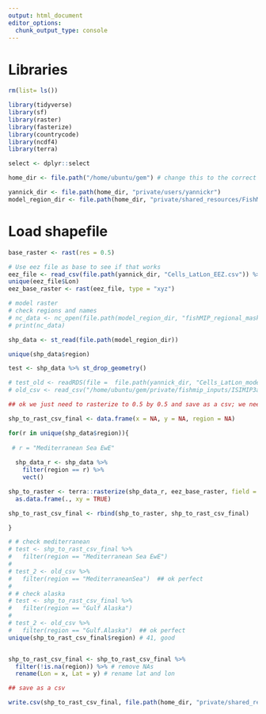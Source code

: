 ```yaml
---
output: html_document
editor_options: 
  chunk_output_type: console
---
```


# Libraries

```r

rm(list= ls())

library(tidyverse)
library(sf)
library(raster)
library(fasterize)
library(countrycode)
library(ncdf4)
library(terra)

select <- dplyr::select

home_dir <- file.path("/home/ubuntu/gem") # change this to the correct home dir for you... will most likely be /rd/gem

yannick_dir <- file.path(home_dir, "private/users/yannickr")
model_region_dir <- file.path(home_dir, "private/shared_resources/FishMIP_regional_models/") # regional shapefile mask from Denisse: https://github.com/Fish-MIP/FishMIP_regions/tree/main/scripts; /home/ubuntu/gem/private/shared_resources/FishMIP_regional_models

```

# Load shapefile 

```r

base_raster <- rast(res = 0.5)

# Use eez file as base to see if that works
eez_file <- read_csv(file.path(yannick_dir, "Cells_LatLon_EEZ.csv")) %>% select(Lon, Lat, A_Code)
unique(eez_file$Lon)
eez_base_raster <- rast(eez_file, type = "xyz")

# model raster 
# check regions and names 
# nc_data <- nc_open(file.path(model_region_dir, "fishMIP_regional_mask_ISIMIP3.nc"))
# print(nc_data)

shp_data <- st_read(file.path(model_region_dir))

unique(shp_data$region)

test <- shp_data %>% st_drop_geometry()

# test_old <- readRDS(file =  file.path(yannick_dir, "Cells_LatLon_model_regions.rds"))
# old_csv <- read_csv("/home/ubuntu/gem/private/fishmip_inputs/ISIMIP3a/fishmip_regions/Masks_netcdf_csv/fishMIP_regional_05deg_ISIMIP3a.csv")

## ok we just need to rasterize to 0.5 by 0.5 and save as a csv; we need to do this by looping through each region, because many regions overlap, so just a single rasterization will not work. 

shp_to_rast_csv_final <- data.frame(x = NA, y = NA, region = NA)

for(r in unique(shp_data$region)){
  
 # r = "Mediterranean Sea EwE"
  
  shp_data_r <- shp_data %>% 
    filter(region == r) %>%
    vect()

shp_to_raster <- terra::rasterize(shp_data_r, eez_base_raster, field = "region") %>%
  as.data.frame(., xy = TRUE)

shp_to_rast_csv_final <- rbind(shp_to_raster, shp_to_rast_csv_final)

}

# # check mediterranean
# test <- shp_to_rast_csv_final %>%
#   filter(region == "Mediterranean Sea EwE")
# 
# test_2 <- old_csv %>%
#   filter(region == "MediterraneanSea")  ## ok perfect
# 
# # check alaska
# test <- shp_to_rast_csv_final %>%
#   filter(region == "Gulf Alaska")
# 
# test_2 <- old_csv %>%
#   filter(region == "Gulf.Alaska")  ## ok perfect
unique(shp_to_rast_csv_final$region) # 41, good 


shp_to_rast_csv_final <- shp_to_rast_csv_final %>%
  filter(!is.na(region)) %>% # remove NAs
  rename(Lon = x, Lat = y) # rename lat and lon

## save as a csv 

write.csv(shp_to_rast_csv_final, file.path(home_dir, "private/shared_resources/FishMIP_regional_models_raster/FishMIP_regional_05deg.csv"), row.names = FALSE)


```
